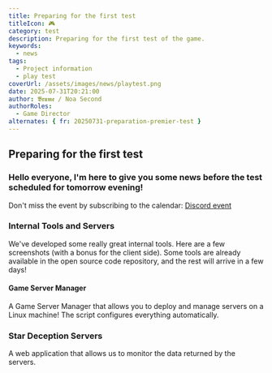 ```yaml
---
title: Preparing for the first test
titleIcon: 🎮
category: test
description: Preparing for the first test of the game.
keywords:
  - news
tags:
  - Project information
  - play test
coverUrl: /assets/images/news/playtest.png
date: 2025-07-31T20:21:00
author: 𝕭𝖗𝖚𝖒𝖊 / Noa Second
authorRoles:
  - Game Director
alternates: { fr: 20250731-preparation-premier-test }
---
```


## Preparing for the first test

### Hello everyone, I'm here to give you some news before the test scheduled for tomorrow evening!

Don't miss the event by subscribing to the calendar: [Discord event](https://discord.com/events/1399325839665004554/1400367757400473681)

### Internal Tools and Servers

We've developed some really great internal tools.
Here are a few screenshots (with a bonus for the client side).
Some tools are already available in the open source code repository, and the rest will arrive in a few days!

#### Game Server Manager

A Game Server Manager that allows you to deploy and manage servers on a Linux machine! The script configures everything automatically.

### Star Deception Servers

A web application that allows us to monitor the data returned by the servers.
